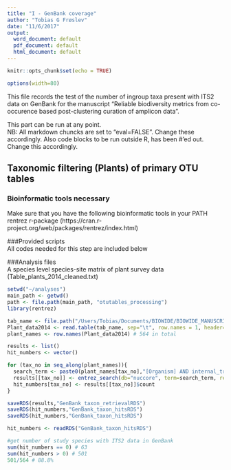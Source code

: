 ```yaml
---
title: "I - GenBank coverage"
author: "Tobias G Frøslev"
date: "11/6/2017"
output:
  word_document: default
  pdf_document: default
  html_document: default
---
```


```r
knitr::opts_chunk$set(echo = TRUE)
```
```r
options(width=80)
```
This file records the test of the number of ingroup taxa present with ITS2 data on GenBank for the manuscript "Reliable biodiversity metrics from co-occurence based post-clustering curation of amplicon data".   

This part can be run at any point.  
NB: All markdown chuncks are set to "eval=FALSE". Change these accordingly. Also code blocks to be run outside R, has been #'ed out. Change this accordingly.  

## Taxonomic filtering (Plants) of primary OTU tables 
### Bioinformatic tools necessary
Make sure that you have the following bioinformatic tools in your PATH  
rentrez r-package (https://cran.r-project.org/web/packages/rentrez/index.html)  

###Provided scripts  
All codes needed for this step are included below  
  
###Analysis files  
A species level species-site matrix of plant survey data (Table_plants_2014_cleaned.txt)  

```r
setwd("~/analyses")
main_path <- getwd()
path <- file.path(main_path, "otutables_processing")
library(rentrez)

tab_name <- file.path("/Users/Tobias/Documents/BIOWIDE/BIOWIDE_MANUSCRIPTS/Alfa_diversity/analyses/Table_plants_2014_cleaned.txt")
Plant_data2014 <- read.table(tab_name, sep="\t", row.names = 1, header=TRUE,as.is=TRUE)
plant_names <- row.names(Plant_data2014) # 564 in total

results <- list()
hit_numbers <- vector()

for (tax_no in seq_along(plant_names)){
  search_term <- paste0(plant_names[tax_no],"[Organism] AND internal_transcribed_spacer_2[misc_feature]")
  results[[tax_no]] <- entrez_search(db="nuccore", term=search_term, retmax=10)
  hit_numbers[tax_no] <- results[[tax_no]]$count
}

saveRDS(results,"GenBank_taxon_retrievalRDS")
saveRDS(hit_numbers,"GenBank_taxon_hitsRDS")
saveRDS(hit_numbers,"GenBank_taxon_hitsRDS")

hit_numbers <- readRDS("GenBank_taxon_hitsRDS")

#get number of study species with ITS2 data in GenBank 
sum(hit_numbers == 0) # 63
sum(hit_numbers > 0) # 501
501/564 # 88.8%
```
